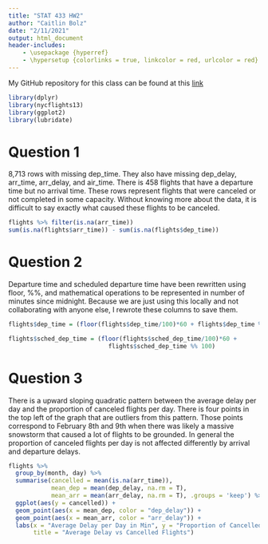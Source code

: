 ```yaml
---
title: "STAT 433 HW2"
author: "Caitlin Bolz"
date: "2/11/2021"
output: html_document
header-includes:
    - \usepackage {hyperref}
    - \hypersetup {colorlinks = true, linkcolor = red, urlcolor = red}
---
```


My GitHub repository for this class can be found at this [link](https://github.com/cabolz/STAT433-HW)

```r
library(dplyr)
library(nycflights13)
library(ggplot2)
library(lubridate)
```


# Question 1

8,713 rows with missing dep_time. They also have missing dep_delay, arr_time, arr_delay, and air_time. There is 458 flights that have a departure time but no arrival time. These rows represent flights that were canceled or not completed in some capacity. Without knowing more about the data, it is difficult to say exactly what caused these flights to be canceled. 

```r
flights %>% filter(is.na(arr_time))
sum(is.na(flights$arr_time)) - sum(is.na(flights$dep_time))
```


# Question 2

Departure time and scheduled departure time have been rewritten using floor, %%, and mathematical operations to be represented in number of minutes since midnight. Because we are just using this locally and not collaborating with anyone else, I rewrote these columns to save them.

```r
flights$dep_time = (floor(flights$dep_time/100)*60 + flights$dep_time %% 100)

flights$sched_dep_time = (floor(flights$sched_dep_time/100)*60 + 
                            flights$sched_dep_time %% 100)
```


# Question 3

There is a upward sloping quadratic pattern between the average delay per day and the proportion of canceled flights per day. There is four points in the top left of the graph that are outliers from this pattern. Those points correspond to February 8th and 9th when there was likely a massive snowstorm that caused a lot of flights to be grounded. In general the proportion of canceled flights per day is not affected differently by arrival and departure delays.

```r
flights %>% 
  group_by(month, day) %>% 
  summarise(cancelled = mean(is.na(arr_time)),
            mean_dep = mean(dep_delay, na.rm = T),
            mean_arr = mean(arr_delay, na.rm = T), .groups = 'keep') %>%
  ggplot(aes(y = cancelled)) +
  geom_point(aes(x = mean_dep, color = "dep_delay")) +
  geom_point(aes(x = mean_arr, color = "arr_delay")) +
  labs(x = "Average Delay per Day in Min", y = "Proportion of Cancelled Flights per Day", 
       title = "Average Delay vs Cancelled Flights")
```
